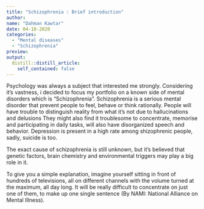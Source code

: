 ```yaml
---
title: "Schizophrenia : Brief introduction"
author:
name: "Dahman Kawtar"
date: 04-18-2020
categories:
  - "Mental diseases"
  - "Schizophrenia"
preview: 
output:
  distill::distill_article:
    self_contained: false
---
```



Psychology was always a subject that interested me strongly. Considering it's vastness, i decided to focus my portfolio on a known side of mental disorders which is "Schizophrenia". Schizophrenia is a serious mental disorder that prevent people to feel, behave or think rationally. People will have trouble to distinguish reality from what it's not due to hallucinations and delusions They might also find it troublesome to concentrate, memorise and participating in daily tasks, will also have disorganized speech and behavior. Depression is present in a high rate among shizophrenic people, sadly, suicide is too.

The exact cause of schizophrenia is still unknown, but it's believed that genetic factors, brain chemistry and environmental triggers may play a big role in it.

To give you a simple explanation, imagine yourself sitting in front of hundreds of televisions, all on different channels with the volume turned at the maximum, all day long. It will be really difficult to concentrate on just one of them, to make up one single sentence (By NAMI: National Alliance on Mental Illness).
